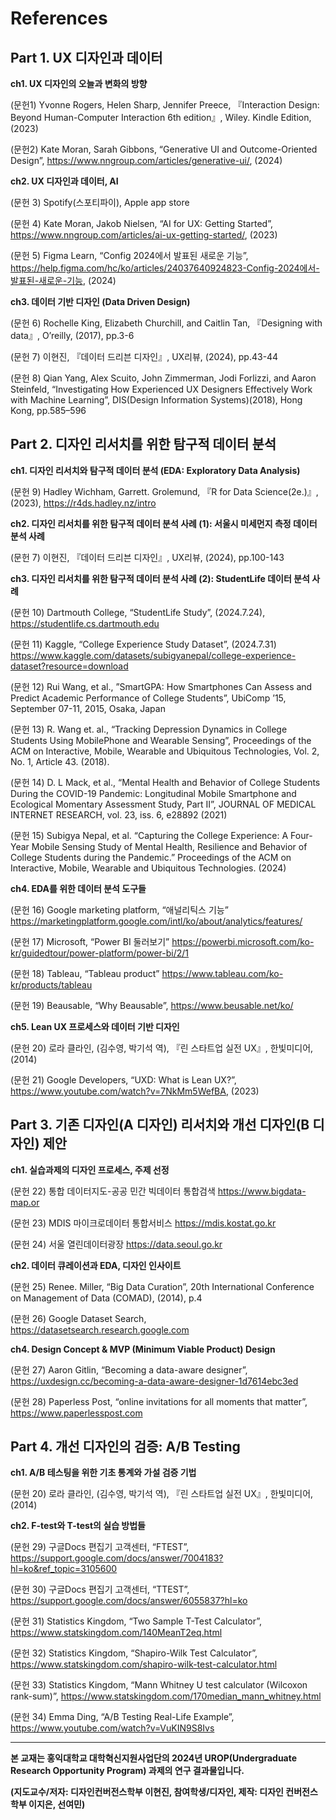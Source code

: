# References {.unnumbered}

::: {#refs}
:::

## Part 1. UX 디자인과 데이터

**ch1. UX 디자인의 오늘과 변화의 방향**

(문헌1) Yvonne Rogers, Helen Sharp, Jennifer Preece, 『Interaction Design: Beyond Human-Computer Interaction 6th edition』, Wiley. Kindle Edition, (2023)

(문헌2) Kate Moran, Sarah Gibbons, “Generative UI and Outcome-Oriented Design”, [https://www.nngroup.com/articles/generative-ui/](https://www.nngroup.com/articles/generative-ui/), (2024)

**ch2. UX 디자인과 데이터, AI**

(문헌 3) Spotify(스포티파이), Apple app store

(문헌 4) Kate Moran, Jakob Nielsen, “AI for UX: Getting Started”, [https://www.nngroup.com/articles/ai-ux-getting-started/](https://www.nngroup.com/articles/ai-ux-getting-started/), (2023)

(문헌 5) Figma Learn, “Config 2024에서 발표된 새로운 기능”, [https://help.figma.com/hc/ko/articles/24037640924823-Config-2024에서-발표된-새로운-기능](https://help.figma.com/hc/ko/articles/24037640924823-Config-2024%EC%97%90%EC%84%9C-%EB%B0%9C%ED%91%9C%EB%90%9C-%EC%83%88%EB%A1%9C%EC%9A%B4-%EA%B8%B0%EB%8A%A5), (2024)

**ch3. 데이터 기반 디자인 (Data Driven Design)**

(문헌 6) Rochelle King, Elizabeth Churchill, and Caitlin Tan, 『Designing with data』, O’reilly, (2017), pp.3-6

(문헌 7) 이현진, 『데이터 드리븐 디자인』, UX리뷰, (2024), pp.43-44

(문헌 8) Qian Yang, Alex Scuito, John Zimmerman, Jodi Forlizzi, and Aaron Steinfeld, “Investigating How Experienced UX Designers Effectively Work with Machine Learning”, DIS(Design Information Systems)(2018), Hong Kong, pp.585–596

## Part 2. 디자인 리서치를 위한 탐구적 데이터 분석

**ch1. 디자인 리서치와 탐구적 데이터 분석 (EDA: Exploratory Data Analysis)**

(문헌 9) Hadley Wichham, Garrett. Grolemund, 『R for Data Science(2e.)』, (2023), [https://r4ds.hadley.nz/intro](https://r4ds.hadley.nz/intro)

**ch2. 디자인 리서치를 위한 탐구적 데이터 분석 사례 (1): 서울시 미세먼지 측정 데이터 분석 사례**

(문헌 7) 이현진, 『데이터 드리븐 디자인』, UX리뷰, (2024), pp.100-143

**ch3. 디자인 리서치를 위한 탐구적 데이터 분석 사례 (2): StudentLife 데이터 분석 사례**

(문헌 10) Dartmouth College, “StudentLife Study”, (2024.7.24), [https://studentlife.cs.dartmouth.edu](https://studentlife.cs.dartmouth.edu/)

(문헌 11) Kaggle, “College Experience Study Dataset”, (2024.7.31) [https://www.kaggle.com/datasets/subigyanepal/college-experience-dataset?resource=download](https://www.kaggle.com/datasets/subigyanepal/college-experience-dataset?resource=download)

(문헌 12) Rui Wang, et al., ”SmartGPA: How Smartphones Can Assess and Predict Academic Performance of College Students”, UbiComp ’15, September 07-11, 2015, Osaka, Japan

(문헌 13) R. Wang et. al., “Tracking Depression Dynamics in College Students Using MobilePhone and Wearable Sensing”, Proceedings of the ACM on Interactive, Mobile, Wearable and Ubiquitous Technologies, Vol. 2, No. 1, Article 43. (2018).

(문헌 14) D. L Mack, et al., “Mental Health and Behavior of College Students During the COVID-19 Pandemic: Longitudinal Mobile Smartphone and Ecological Momentary Assessment Study, Part II”, JOURNAL OF MEDICAL INTERNET RESEARCH, vol. 23, iss. 6, e28892 (2021)

(문헌 15) Subigya Nepal, et al. “Capturing the College Experience: A Four-Year Mobile Sensing Study of Mental Health, Resilience and Behavior of College Students during the Pandemic.” Proceedings of the ACM on Interactive, Mobile, Wearable and Ubiquitous Technologies. (2024)

**ch4. EDA를 위한 데이터 분석 도구들**

(문헌 16) Google marketing platform, “애널리틱스 기능” [https://marketingplatform.google.com/intl/ko/about/analytics/features/](https://marketingplatform.google.com/intl/ko/about/analytics/features/)

(문헌 17) Microsoft, “Power BI 둘러보기” [https://powerbi.microsoft.com/ko-kr/guidedtour/power-platform/power-bi/2/1](https://powerbi.microsoft.com/ko-kr/guidedtour/power-platform/power-bi/2/1)

(문헌 18) Tableau, “Tableau product” [https://www.tableau.com/ko-kr/products/tableau](https://www.tableau.com/ko-kr/products/tableau)

(문헌 19) Beausable, “Why Beausable”, [https://www.beusable.net/ko/](https://www.beusable.net/ko/)

**ch5. Lean UX 프로세스와 데이터 기반 디자인**

(문헌 20) 로라 클라인, (김수영, 박기석 역), 『린 스타트업 실전 UX』, 한빛미디어,(2014)

(문헌 21) Google Developers, “UXD: What is Lean UX?”, [https://www.youtube.com/watch?v=7NkMm5WefBA](https://www.youtube.com/watch?v=7NkMm5WefBA), (2023)

## Part 3. 기존 디자인(A 디자인) 리서치와 개선 디자인(B 디자인) 제안

**ch1. 실습과제의 디자인 프로세스, 주제 선정**

(문헌 22) 통합 데이터지도-공공 민간 빅데이터 통합검색 [https://www.bigdata-map.or](https://www.bigdata-map.or)

(문헌 23) MDIS 마이크로데이터 통합서비스 [https://mdis.kostat.go.kr](https://mdis.kostat.go.kr)

(문헌 24) 서울 열린데이터광장 [https://data.seoul.go.kr](https://data.seoul.go.kr)

**ch2. 데이터 큐레이션과 EDA, 디자인 인사이트**

(문헌 25) Renee. Miller, “Big Data Curation”, 20th International Conference on Management of Data (COMAD), (2014), p.4

(문헌 26) Google Dataset Search, [https://datasetsearch.research.google.com](https://datasetsearch.research.google.com)

**ch4. Design Concept & MVP (Minimum Viable Product) Design**

(문헌 27) Aaron Gitlin, “Becoming a data-aware designer”, [https://uxdesign.cc/becoming-a-data-aware-designer-1d7614ebc3ed](https://uxdesign.cc/becoming-a-data-aware-designer-1d7614ebc3ed)

(문헌 28) Paperless Post, “online invitations for all moments that matter”, [https://www.paperlesspost.com](https://www.paperlesspost.com)

## Part 4. 개선 디자인의 검증: A/B Testing

**ch1. A/B 테스팅을 위한 기초 통계와 가설 검증 기법**

(문헌 20) 로라 클라인, (김수영, 박기석 역), 『린 스타트업 실전 UX』, 한빛미디어,(2014)

**ch2. F-test와 T-test의 실습 방법들**

(문헌 29) 구글Docs 편집기 고객센터, “FTEST”, [https://support.google.com/docs/answer/7004183?hl=ko&ref_topic=3105600](https://support.google.com/docs/answer/7004183?hl=ko&ref_topic=3105600)

(문헌 30) 구글Docs 편집기 고객센터, “TTEST”, <https://support.google.com/docs/answer/6055837?hl=ko>

(문헌 31) Statistics Kingdom, “Two Sample T-Test Calculator”, <https://www.statskingdom.com/140MeanT2eq.html>

(문헌 32) Statistics Kingdom, “Shapiro-Wilk Test Calculator”, <https://www.statskingdom.com/shapiro-wilk-test-calculator.html>

(문헌 33) Statistics Kingdom, “Mann Whitney U test calculator (Wilcoxon rank-sum)”, <https://www.statskingdom.com/170median_mann_whitney.html>

(문헌 34) Emma Ding, “A/B Testing Real-Life Example”, <https://www.youtube.com/watch?v=VuKIN9S8Ivs>

---

**본 교재는 홍익대학교 대학혁신지원사업단의 2024년 UROP(Undergraduate Research Opportunity Program) 과제의 연구 결과물입니다.**

**(지도교수/저자: 디자인컨버전스학부 이현진, 참여학생/디자인, 제작: 디자인 컨버전스학부 이지은, 선여민)**


